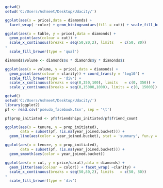 ```r
getwd()
setwd('C:/Users/Ashmeet/Desktop/Udacity/')
```


```r
ggplot(aes(x = price),data = diamonds) +
  facet_wrap( ~color) + geom_histogram(aes(fill = cut)) + scale_fill_brewer(type = 'qual')
```


```r
ggplot(aes(x = table, y = price),data = diamonds) +
  geom_point(aes(colour = cut)) + 
  scale_x_continuous(breaks = seq(50,80,2), limits   = c(50, 80))
+ 
  scale_fill_brewer(type = 'qual')
```


```r
diamonds$volume <- diamonds$x * diamonds$y * diamonds$z

ggplot(aes(x = volume, y = price),data = diamonds) +
  geom_point(aes(colour = clarity)) + coord_trans(y = "log10") + 
  scale_fill_brewer(type = 'div') + 
  scale_x_continuous(breaks = seq(0,350,100), limits   = c(0, 350)) + 
  scale_y_continuous(breaks = seq(0,15000,1000), limits = c(0, 15000))
```


```r
getwd()
setwd('C:/Users/Ashmeet/Desktop/Udacity/')
library(ggplot2)
pf <- read.csv('pseudo_facebook.tsv', sep = '\t')

```


```r
pf$prop_initiated <- pf$friendships_initiated/pf$friend_count
```


```r
ggplot(aes(x = tenure, y = prop_initiated),
       data = subset(pf, !is.na(year_joined.bucket))) + 
  geom_line(aes(color = year_joined.bucket), stat = 'summary', fun.y = mean) 
```


```r
ggplot(aes(x = tenure, y = prop_initiated),
       data = subset(pf, !is.na(year_joined.bucket))) + 
  geom_smooth(aes(color = year_joined.bucket))
```


```r
ggplot(aes(x = cut, y = price/carat),data = diamonds) +
  geom_jitter(aes(colour = color)) + facet_wrap( ~clarity) +
  scale_x_continuous(breaks = seq(50,80,2), limits   = c(50, 80))
+ 
  scale_fill_brewer(type = 'div')
```


